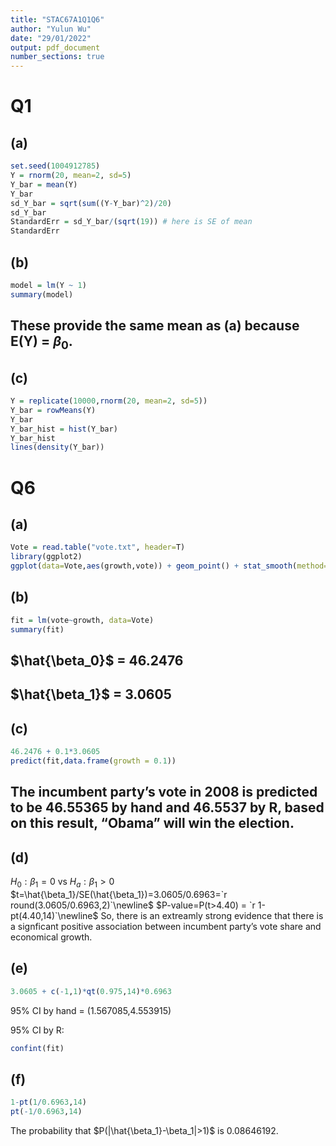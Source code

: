 ```yaml
---
title: "STAC67A1Q1Q6"
author: "Yulun Wu"
date: "29/01/2022"
output: pdf_document
number_sections: true
---
```


# Q1
## (a)
```r
set.seed(1004912785)
Y = rnorm(20, mean=2, sd=5)
Y_bar = mean(Y)
Y_bar
sd_Y_bar = sqrt(sum((Y-Y_bar)^2)/20)
sd_Y_bar
StandardErr = sd_Y_bar/(sqrt(19)) # here is SE of mean
StandardErr
```

## (b)
```r
model = lm(Y ~ 1)
summary(model)
```
## These provide the same mean as (a) because E(Y) = $\beta_0$.

## (c)
```r
Y = replicate(10000,rnorm(20, mean=2, sd=5))
Y_bar = rowMeans(Y)
Y_bar
Y_bar_hist = hist(Y_bar)
Y_bar_hist
lines(density(Y_bar))
```
# Q6
## (a)
```r
Vote = read.table("vote.txt", header=T)
library(ggplot2)
ggplot(data=Vote,aes(growth,vote)) + geom_point() + stat_smooth(method="lm")
```
## (b)
```r
fit = lm(vote~growth, data=Vote)
summary(fit)
```
## $\hat{\beta_0}$ = 46.2476
## $\hat{\beta_1}$ = 3.0605

## (c)

```r
46.2476 + 0.1*3.0605
predict(fit,data.frame(growth = 0.1))
```
## The incumbent party's vote in 2008 is predicted to be 46.55365 by hand and 46.5537 by R, based on this result, "Obama" will win the election.

## (d)
$H_0:\beta_1=0$ vs $H_a:\beta_1>0$
$t=\hat{\beta_1}/SE(\hat{\beta_1})=3.0605/0.6963=`r round(3.0605/0.6963,2)`\newline$
$P-value=P(t>4.40) = `r 1-pt(4.40,14)`\newline$
So, there is an extreamly strong evidence that there is a signficant positive association between incumbent party's vote share and economical growth.

## (e)
```r
3.0605 + c(-1,1)*qt(0.975,14)*0.6963
```
95% CI by hand = (1.567085,4.553915)

95% CI by R:
```r
confint(fit)
```

## (f)
```r
1-pt(1/0.6963,14)
pt(-1/0.6963,14)
```
The probability that $P(|\hat{\beta_1}-\beta_1|>1)$ is 0.08646192.
